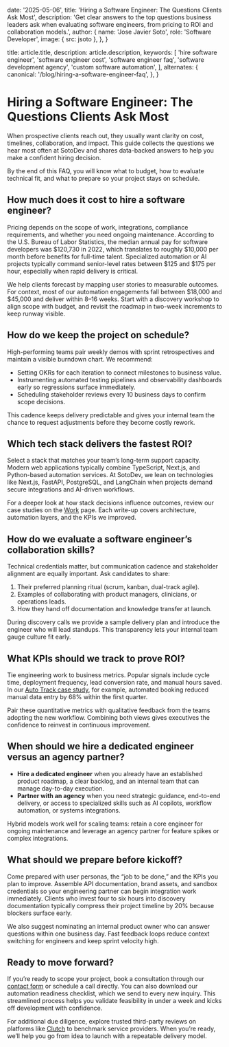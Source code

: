 
  date: '2025-05-06',
  title: 'Hiring a Software Engineer: The Questions Clients Ask Most',
  description:
    'Get clear answers to the top questions business leaders ask when evaluating software engineers, from pricing to ROI and collaboration models.',
  author: {
    name: 'Jose Javier Soto',
    role: 'Software Developer',
    image: { src: jsoto },
  },
}

  title: article.title,
  description: article.description,
  keywords: [
    'hire software engineer',
    'software engineer cost',
    'software engineer faq',
    'software development agency',
    'custom software automation',
  ],
  alternates: {
    canonical: '/blog/hiring-a-software-engineer-faq',
  },
}

<JsonLd
  id="hiring-software-engineer-faq-schema"
  data={hiringSoftwareEngineerFaqSchema}
/>

# Hiring a Software Engineer: The Questions Clients Ask Most

When prospective clients reach out, they usually want clarity on cost, timelines, collaboration, and impact. This guide collects the questions we hear most often at SotoDev and shares data-backed answers to help you make a confident hiring decision.

By the end of this FAQ, you will know what to budget, how to evaluate technical fit, and what to prepare so your project stays on schedule.

## How much does it cost to hire a software engineer?

Pricing depends on the scope of work, integrations, compliance requirements, and whether you need ongoing maintenance. According to the U.S. Bureau of Labor Statistics, the median annual pay for software developers was $120,730 in 2022, which translates to roughly $10,000 per month before benefits for full-time talent. Specialized automation or AI projects typically command senior-level rates between $125 and $175 per hour, especially when rapid delivery is critical.

We help clients forecast by mapping user stories to measurable outcomes. For context, most of our automation engagements fall between $18,000 and $45,000 and deliver within 8–16 weeks. Start with a discovery workshop to align scope with budget, and revisit the roadmap in two-week increments to keep runway visible.

## How do we keep the project on schedule?

High-performing teams pair weekly demos with sprint retrospectives and maintain a visible burndown chart. We recommend:

- Setting OKRs for each iteration to connect milestones to business value.
- Instrumenting automated testing pipelines and observability dashboards early so regressions surface immediately.
- Scheduling stakeholder reviews every 10 business days to confirm scope decisions.

This cadence keeps delivery predictable and gives your internal team the chance to request adjustments before they become costly rework.

## Which tech stack delivers the fastest ROI?

Select a stack that matches your team’s long-term support capacity. Modern web applications typically combine TypeScript, Next.js, and Python-based automation services. At SotoDev, we lean on technologies like Next.js, FastAPI, PostgreSQL, and LangChain when projects demand secure integrations and AI-driven workflows.

For a deeper look at how stack decisions influence outcomes, review our case studies on the [Work](/work) page. Each write-up covers architecture, automation layers, and the KPIs we improved.

## How do we evaluate a software engineer’s collaboration skills?

Technical credentials matter, but communication cadence and stakeholder alignment are equally important. Ask candidates to share:

1. Their preferred planning ritual (scrum, kanban, dual-track agile).
2. Examples of collaborating with product managers, clinicians, or operations leads.
3. How they hand off documentation and knowledge transfer at launch.

During discovery calls we provide a sample delivery plan and introduce the engineer who will lead standups. This transparency lets your internal team gauge culture fit early.

## What KPIs should we track to prove ROI?

Tie engineering work to business metrics. Popular signals include cycle time, deployment frequency, lead conversion rate, and manual hours saved. In our [Auto Track case study](/work/auto-track), for example, automated booking reduced manual data entry by 68% within the first quarter.

Pair these quantitative metrics with qualitative feedback from the teams adopting the new workflow. Combining both views gives executives the confidence to reinvest in continuous improvement.

## When should we hire a dedicated engineer versus an agency partner?

- **Hire a dedicated engineer** when you already have an established product roadmap, a clear backlog, and an internal team that can manage day-to-day execution.
- **Partner with an agency** when you need strategic guidance, end-to-end delivery, or access to specialized skills such as AI copilots, workflow automation, or systems integrations.

Hybrid models work well for scaling teams: retain a core engineer for ongoing maintenance and leverage an agency partner for feature spikes or complex integrations.

## What should we prepare before kickoff?

Come prepared with user personas, the “job to be done,” and the KPIs you plan to improve. Assemble API documentation, brand assets, and sandbox credentials so your engineering partner can begin integration work immediately. Clients who invest four to six hours into discovery documentation typically compress their project timeline by 20% because blockers surface early.

We also suggest nominating an internal product owner who can answer questions within one business day. Fast feedback loops reduce context switching for engineers and keep sprint velocity high.

## Ready to move forward?

If you’re ready to scope your project, book a consultation through our [contact form](/contact) or schedule a call directly. You can also download our automation readiness checklist, which we send to every new inquiry. This streamlined process helps you validate feasibility in under a week and kicks off development with confidence.

For additional due diligence, explore trusted third-party reviews on platforms like [Clutch](https://clutch.co/developers) to benchmark service providers. When you’re ready, we’ll help you go from idea to launch with a repeatable delivery model.

